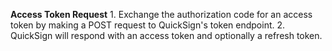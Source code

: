 **Access Token Request**
    1. Exchange the authorization code for an access token by making a POST request to QuickSign's token endpoint.
    2. QuickSign will respond with an access token and optionally a refresh token.